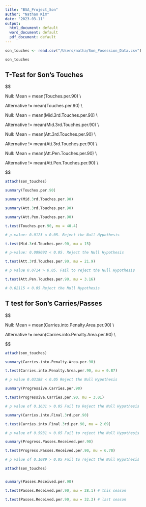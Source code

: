 ```yaml
---
title: "BSA_Project_Son"
author: "Nathan Kim"
date: "2023-03-11"
output:
  html_document: default
  word_document: default
  pdf_document: default
---
```


```r

son_touches <- read.csv("/Users/natha/Son_Posession_Data.csv")

son_touches

```

## T-Test for Son's Touches

$$

Null: Mean = mean(Touches.per.90) \\

Alternative != mean(Touches.per.90) \\

Null: Mean = mean(Mid.3rd.Touches.per.90) \\

Alternative != mean(Mid.3rd.Touches.per.90) \\

Null: Mean = mean(Att.3rd.Touches.per.90) \\

Alternative != mean(Att.3rd.Touches.per.90) \\

Null: Mean = mean(Att.Pen.Touches.per.90) \\

Alternative != mean(Att.Pen.Touches.per.90) \\


$$


```r

attach(son_touches)

summary(Touches.per.90)

summary(Mid.3rd.Touches.per.90)

summary(Att.3rd.Touches.per.90)

summary(Att.Pen.Touches.per.90)

t.test(Touches.per.90, mu = 40.4) 

# p-value: 0.0123 < 0.05. Reject the Null Hypothesis 

t.test(Mid.3rd.Touches.per.90, mu = 15) 

# p-value: 0.009092 < 0.05. Reject the Null Hypothesis 

t.test(Att.3rd.Touches.per.90, mu = 21.9)

# p value 0.0714 > 0.05. Fail to reject the Null Hypothesis

t.test(Att.Pen.Touches.per.90, mu = 3.16)

# 0.02115 < 0.05 Reject the Null Hypothesis

```


## T test for Son's Carries/Passes


$$

Null: Mean = mean(Carries.into.Penalty.Area.per.90) \\

Alternative != mean(Carries.into.Penalty.Area.per.90) \\ 

$$


```r

attach(son_touches)

summary(Carries.into.Penalty.Area.per.90)

t.test(Carries.into.Penalty.Area.per.90, mu = 0.87)

# p value 0.03188 < 0.05 Reject the Null Hypothesis

summary(Progressive.Carries.per.90)

t.test(Progressive.Carries.per.90, mu = 3.01)

# p value of 0.1631 > 0.05 Fail to Reject the Null Hypothesis

summary(Carries.into.Final.3rd.per.90)

t.test(Carries.into.Final.3rd.per.90, mu = 2.09)

# p value of 0.5931 > 0.05 Fail to reject the Null Hypothesis

summary(Progress.Passes.Received.per.90)

t.test(Progress.Passes.Received.per.90, mu = 6.70)

# p value of 0.1089 > 0.05 Fail to reject the Null Hypothesis

```












```r

attach(son_touches)


summary(Passes.Received.per.90)

t.test(Passes.Received.per.90, mu = 28.1) # this season 

t.test(Passes.Received.per.90, mu = 32.3) # last season

```

```r

```


